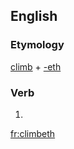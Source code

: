 ==English==

===Etymology===
[[climb]] + [[-eth]]

===Verb===
{{infl|en|verb form}}

# {{archaic third-person singular of|climb}}

[[fr:climbeth]]